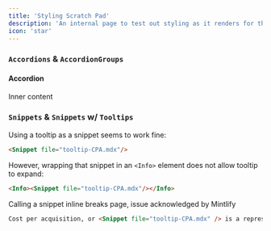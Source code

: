 ```yaml
---
title: 'Styling Scratch Pad'
description: 'An internal page to test out styling as it renders for the user'
icon: 'star'
---
```


### `Accordions` & `AccordionGroups`
#### Accordion

 <Accordion title="Title of accordian" description="some sub-text" icon="expand">
    Inner content
    </Accordion>


### `Snippets` & `Snippets` w/ `Tooltips`
Using a tooltip as a snippet seems to work fine:
```markdown
<Snippet file="tooltip-CPA.mdx"/>
```
<Snippet file="tooltip-CPA.mdx"/>

However, wrapping that snippet in an `<Info>` element does not allow tooltip to expand:
```markdown
<Info><Snippet file="tooltip-CPA.mdx"/></Info>
```
<Info><Snippet file="tooltip-CPA.mdx"/></Info>

Calling a  snippet inline breaks page, issue acknowledged by Mintlify
```markdown
Cost per acquisition, or <Snippet file="tooltip-CPA.mdx" /> is a representation of how much it costs (in terms of marketing dollars) to acquire a new customer
```
